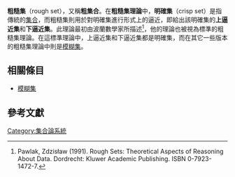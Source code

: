 {{多個問題|
{{copyedit|time=2013-05-05T08:48:21+00:00}}
{{expert|time=2013-05-05T08:48:21+00:00}}
}}
'''粗糙集'''（rough set），又稱'''粗集合'''。在'''粗糙集理論'''中，'''明確集'''（crisp set）是指傳統的[[集合|集合]]，而粗糙集則用於對明確集進行形式上的逼近，即給出該明確集的'''上逼近集'''和'''下逼近集'''。此理論最初由波蘭數學家{{tsl|pl|Zdzisław Pawlak|}}所描述<ref>Pawlak, Zdzisław (1991). Rough Sets: Theoretical Aspects of Reasoning About Data. Dordrecht: Kluwer Academic Publishing. ISBN 0-7923-1472-7.</ref>，他的理論也被視為標準的粗糙集理論。在這標準理論中，上逼近集和下逼近集都是明確集，而在其它一些版本的粗糙集理論中則是[[模糊集|模糊集]]。

==相關條目==
*[[模糊集|模糊集]]

==參考文獻==
<references/>

{{math-stub}}

[[Category:集合論系統|Category:集合論系統]]